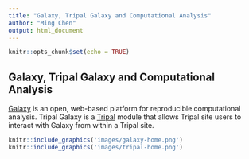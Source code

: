 ```yaml
---
title: "Galaxy, Tripal Galaxy and Computational Analysis"
author: "Ming Chen"
output: html_document
---
```


```r
knitr::opts_chunk$set(echo = TRUE)
```

## Galaxy, Tripal Galaxy and Computational Analysis

[Galaxy](https://usegalaxy.org/) is an open, web-based platform for reproducible computational analysis. Tripal Galaxy is a [Tripal](http://tripal.info) module that allows Tripal site users to interact with Galaxy from within a Tripal site.

```r
knitr::include_graphics('images/galaxy-home.png')
knitr::include_graphics('images/tripal-home.png')
```

